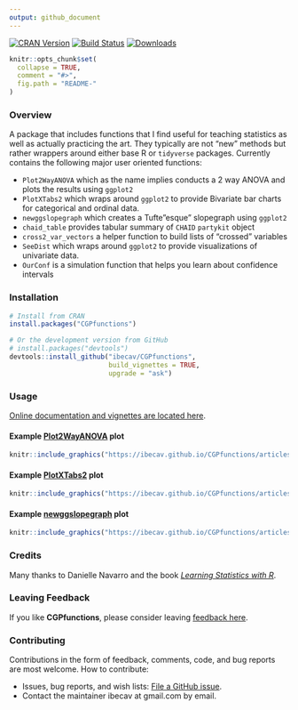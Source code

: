 ```yaml
---
output: github_document
---
```

<!-- README.md is generated from this README.Rmd. Please edit the .rmd file not the .md file -->
[![CRAN Version](https://www.r-pkg.org/badges/version/CGPfunctions)](https://CRAN.R-project.org/package=CGPfunctions) [![Build Status](https://travis-ci.org/ibecav/CGPfunctions.svg?branch=master)](https://travis-ci.org/ibecav/CGPfunctions) [![Downloads](https://cranlogs.r-pkg.org/badges/grand-total/CGPfunctions)](http://cranlogs.r-pkg.org/badges/grand-total/CGPfunctions)


```r
knitr::opts_chunk$set(
  collapse = TRUE,
  comment = "#>",
  fig.path = "README-"
)
```

### Overview

A package that includes functions that I find useful for teaching statistics as
well as actually practicing the art. They typically are not "new" methods but
rather wrappers around either base R or `tidyverse` packages. Currently contains
the following major user oriented functions:

- `Plot2WayANOVA` which as the name implies conducts a 2 way ANOVA and plots 
  the results using `ggplot2`
- `PlotXTabs2` which wraps around `ggplot2` to provide Bivariate bar charts 
  for categorical and ordinal data.
- `newggslopegraph` which creates a Tufte"esque" slopegraph using `ggplot2`
- `chaid_table` provides tabular summary of `CHAID` `partykit` object
- `cross2_var_vectors` a helper function to build lists of "crossed" variables
- `SeeDist` which wraps around `ggplot2` to provide visualizations of univariate data.
- `OurConf` is a simulation function that helps you learn about confidence intervals

### Installation

```r
# Install from CRAN
install.packages("CGPfunctions")

# Or the development version from GitHub
# install.packages("devtools")
devtools::install_github("ibecav/CGPfunctions", 
                         build_vignettes = TRUE,
                         upgrade = "ask")
```

### Usage

[Online documentation and vignettes are located here](https://ibecav.github.io/CGPfunctions).

#### Example [Plot2WayANOVA](https://ibecav.github.io/CGPfunctions/articles/Using-Plot2WayANOVA.html) plot

```r
knitr::include_graphics("https://ibecav.github.io/CGPfunctions/articles/Using-Plot2WayANOVA_files/figure-html/Plot2WayANOVA3-1.png")
```

#### Example [PlotXTabs2](https://ibecav.github.io/CGPfunctions/articles/Using-PlotXTabs2.html) plot

```r
knitr::include_graphics("https://ibecav.github.io/CGPfunctions/articles/Using-PlotXTabs2_files/figure-html/vignette2-2.png")
```

#### Example [newggslopegraph](https://ibecav.github.io/CGPfunctions/articles/Using-newggslopegraph.html) plot

```r
knitr::include_graphics("https://ibecav.github.io/CGPfunctions/articles/Using-newggslopegraph_files/figure-html/ggslope7-1.png")
```


### Credits

Many thanks to Danielle Navarro and the 
book *[Learning Statistics with R](https://learningstatisticswithr.com/book/)*.

### Leaving Feedback

If you like **CGPfunctions**, please consider 
leaving [feedback here](https://github.com/ibecav/CGPfunctions/issues).

### Contributing

Contributions in the form of feedback, comments, code, and bug reports
are most welcome. How to contribute:

  - Issues, bug reports, and wish lists: [File a GitHub
    issue](https://github.com/ibecav/CGPfunctions/issues).
  - Contact the maintainer ibecav at gmail.com by email.

